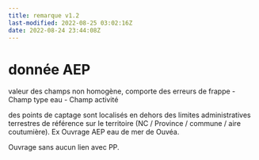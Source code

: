 ```yaml
---
title: remarque v1.2
last-modified: 2022-08-25 03:02:16Z
date: 2022-08-24 23:44:08Z
---
```


# donnée AEP
valeur des champs non homogène, comporte des erreurs de frappe
- Champ type eau
- Champ activité 

des points de captage sont localisés en dehors des limites administratives terrestres de référence sur le territoire (NC / Province / commune / aire coutumière). Ex Ouvrage AEP eau de mer de Ouvéa.

Ouvrage sans aucun lien avec PP.